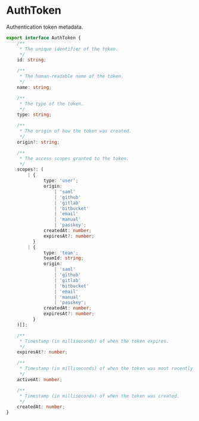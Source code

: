 # AuthToken

Authentication token metadata.

```typescript
export interface AuthToken {
    /**
     * The unique identifier of the token.
     */
    id: string;

    /**
     * The human-readable name of the token.
     */
    name: string;

    /**
     * The type of the token.
     */
    type: string;

    /**
     * The origin of how the token was created.
     */
    origin?: string;

    /**
     * The access scopes granted to the token.
     */
    scopes?: (
        | {
              type: 'user';
              origin:
                  | 'saml'
                  | 'github'
                  | 'gitlab'
                  | 'bitbucket'
                  | 'email'
                  | 'manual'
                  | 'passkey';
              createdAt: number;
              expiresAt?: number;
          }
        | {
              type: 'team';
              teamId: string;
              origin:
                  | 'saml'
                  | 'github'
                  | 'gitlab'
                  | 'bitbucket'
                  | 'email'
                  | 'manual'
                  | 'passkey';
              createdAt: number;
              expiresAt?: number;
          }
    )[];

    /**
     * Timestamp (in milliseconds) of when the token expires.
     */
    expiresAt?: number;

    /**
     * Timestamp (in milliseconds) of when the token was most recently used.
     */
    activeAt: number;

    /**
     * Timestamp (in milliseconds) of when the token was created.
     */
    createdAt: number;
}
```
